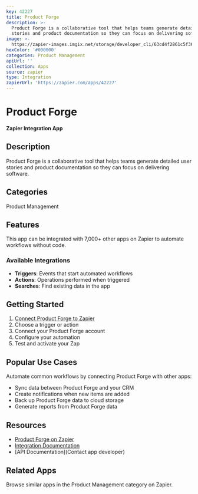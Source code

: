 ```yaml
---
key: 42227
title: Product Forge
description: >-
  Product Forge is a collaborative tool that helps teams generate detailed user
  stories and product documentation so they can focus on delivering software.
image: >-
  https://zapier-images.imgix.net/storage/developer_cli/63cd4f2861c5f36d01709c12a1b8d00c.png?auto=format%2Ccompress&ixlib=python-3.0.0&q=50
hexColor: '#000000'
categories: Product Management
apiUrl: ''
collection: Apps
source: zapier
type: Integration
zapierUrl: 'https://zapier.com/apps/42227'
---
```

# Product Forge

**Zapier Integration App**

## Description

Product Forge is a collaborative tool that helps teams generate detailed user stories and product documentation so they can focus on delivering software.

## Categories

Product Management

## Features

This app can be integrated with 7,000+ other apps on Zapier to automate workflows without code.

### Available Integrations

- **Triggers**: Events that start automated workflows
- **Actions**: Operations performed when triggered
- **Searches**: Find existing data in the app

## Getting Started

1. [Connect Product Forge to Zapier](https://zapier.com/apps/42227)
2. Choose a trigger or action
3. Connect your Product Forge account
4. Configure your automation
5. Test and activate your Zap

## Popular Use Cases

Automate common workflows by connecting Product Forge with other apps:

- Sync data between Product Forge and your CRM
- Create notifications when new items are added
- Back up Product Forge data to cloud storage
- Generate reports from Product Forge data

## Resources

- [Product Forge on Zapier](https://zapier.com/apps/42227)
- [Integration Documentation](https://zapier.com/apps/42227/integrations)
- [API Documentation](Contact app developer)

## Related Apps

Browse similar apps in the Product Management category on Zapier.
